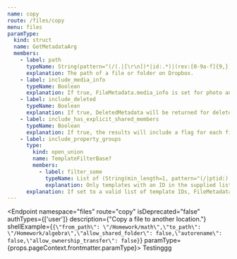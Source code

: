 ```yaml
---
name: copy
route: /files/copy
menu: files
paramType:
  kind: struct
  name: GetMetadataArg
  members:
    - label: path
      typeName: String(pattern="(/(.|[\r\n])*|id:.*)|(rev:[0-9a-f]{9,})|(ns:[0-9]+(/.*)?)")
      explanation: The path of a file or folder on Dropbox.
    - label: include_media_info
      typeName: Boolean
      explanation: If true, FileMetadata.media_info is set for photo and video. The default for this field is False.
    - label: include_deleted
      typeName: Boolean
      explanation: If true, DeletedMetadata will be returned for deleted file or folder, otherwise LookupError.not_found will be returned. The default for this field is False.
    - label: include_has_explicit_shared_members
      typeName: Boolean
      explanation: If true, the results will include a flag for each file indicating whether or not that file has any explicit members. The default for this field is False.
    - label: include_property_groups
      type: 
        kind: open_union
        name: TemplateFilterBase?
        members:
          - label: filter_some
            typeName: List of (String(min_length=1, pattern="(/|ptid:).*"), min_items=1)
            explanation: Only templates with an ID in the supplied list will be returned (a subset of templates will be returned).
      explanation: If set to a valid list of template IDs, FileMetadata.property_groups is set if there exists property data associated with the file and each of the listed templates. This field is optional.
---
```


<Endpoint namespace="files" route="copy" isDeprecated="false" authTypes={['user']} description={"Copy a file to another location."}
    shellExample={`{\"from_path\": \"/Homework/math\",\"to_path\": \"/Homework/algebra\",\"allow_shared_folder\": false,\"autorename\": false,\"allow_ownership_transfer\": false}`}
    paramType={props.pageContext.frontmatter.paramType}>
    <Description>Testinggg</Description>
</Endpoint>